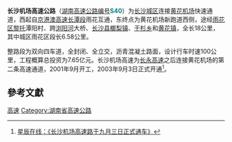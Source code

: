 {{中国高速公路信息框|省名=湖南|編號=S40|photo=Hunan Expwy S40 sign no name.svg|名稱=長沙機場高速公路|最近通車日期=2003年9月3日|规划总里程=18|起點=雨花互通|路線簡稱=長沙機場|終點=[[長沙黃花國際機場|長沙黃花國際機場]]}}

'''长沙机场高速公路'''（[[湖南高速公路|湖南高速公路编号]]'''<font color=#008080>S40</font>'''）为[[长沙市|长沙城区]]连接[[长沙黄花国际机场|黄花机场]]快速通道，西起自[[长潭高速公路|京港澳高速长潭段]]雨花互通，东终点为黄花机场新跑道西侧，途经[[雨花区|雨花区]][[黎托街道|黎托]]潭阳村、跨[[浏阳河|浏阳河]]大桥、[[长沙县|长沙县]][[㮾梨镇|榔梨镇]]、[[干杉乡|干杉乡]]和[[黄花镇_(长沙县)|黄花镇]]，全长18公里，其中城区雨花区段长6.58公里。

整路段为双向四车道，全封闭、全立交，沥青混凝土路面，设计行车时速100公里，工程概算总投资为7.65亿元。长沙机场高速为[[长永高速公路|长永高速]]之后连接黄花机场的第二条高速通道，2001年9月开工，2003年9月3日正式开通<ref>[http://www.changsha.cn/changsha/csgk/szgc/200309/t20030903_10472.htm 星辰在线：《长沙机场高速路于九月三日正式通车》]{{Dead link|date=2018年6月 |bot=InternetArchiveBot |fix-attempted=no }}</ref>。

==參考文獻==
{{Reflist}}

{{长沙基础设施建设}}
{{湖南省高速公路}}

[[Category:长沙交通|高速]]
[[Category:湖南省高速公路|Category:湖南省高速公路]]